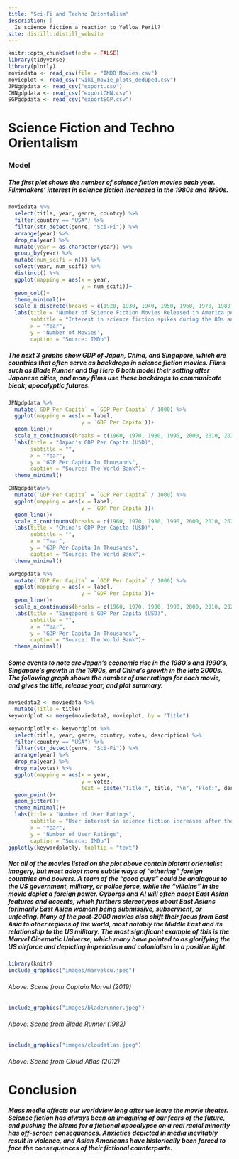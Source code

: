 ```yaml
---
title: "Sci-Fi and Techno Orientalism"
description: |
  Is science fiction a reaction to Yellow Peril?
site: distill::distill_website
---
```


```r
knitr::opts_chunk$set(echo = FALSE)
library(tidyverse)
library(plotly)
moviedata <- read_csv(file = "IMDB Movies.csv")
movieplot <- read_csv("wiki_movie_plots_deduped.csv")
JPNgdpdata <- read_csv("export.csv")
CHNgdpdata <- read_csv("exportCHN.csv")
SGPgdpdata <- read_csv("exportSGP.csv")
```

# Science Fiction and Techno Orientalism
### Model
##### The first plot shows the number of science fiction movies each year. Filmmakers' interest in science fiction increased in the 1980s and 1990s.

```r
moviedata %>% 
  select(title, year, genre, country) %>% 
  filter(country == "USA") %>% 
  filter(str_detect(genre, "Sci-Fi")) %>% 
  arrange(year) %>% 
  drop_na(year) %>% 
  mutate(year = as.character(year)) %>% 
  group_by(year) %>% 
  mutate(num_scifi = n()) %>% 
  select(year, num_scifi) %>%
  distinct() %>% 
  ggplot(mapping = aes(x = year,
                       y = num_scifi))+
  geom_col()+
  theme_minimal()+
  scale_x_discrete(breaks = c(1920, 1930, 1940, 1950, 1960, 1970, 1980, 1990, 2000, 2010, 2020))+
  labs(title = "Number of Science Fiction Movies Released in America per Year",
       subtitle = "Interest in science fiction spikes during the 80s and 90s.",
       x = "Year",
       y = "Number of Movies",
       caption = "Source: IMDb")
```


##### The next 3 graphs show GDP of Japan, China, and Singapore, which are countries that often serve as backdrops in science fiction movies. Films such as *Blade Runner* and *Big Hero 6* both model their setting after Japanese cities, and many films use these backdrops to communicate bleak, apocalyptic futures. 


```r
JPNgdpdata %>% 
  mutate(`GDP Per Capita` = `GDP Per Capita` / 1000) %>% 
  ggplot(mapping = aes(x = label,
                       y = `GDP Per Capita`))+
  geom_line()+
  scale_x_continuous(breaks = c(1960, 1970, 1980, 1990, 2000, 2010, 2020))+
  labs(title = "Japan's GDP Per Capita (USD)",
       subtitle = "",
       x = "Year",
       y = "GDP Per Capita In Thousands",
       caption = "Source: The World Bank")+
  theme_minimal()
```

```r
CHNgdpdata%>% 
  mutate(`GDP Per Capita` = `GDP Per Capita` / 1000) %>% 
  ggplot(mapping = aes(x = label,
                       y = `GDP Per Capita`))+
  geom_line()+
  scale_x_continuous(breaks = c(1960, 1970, 1980, 1990, 2000, 2010, 2020))+
  labs(title = "China's GDP Per Capita (USD)",
       subtitle = "",
       x = "Year",
       y = "GDP Per Capita In Thousands",
       caption = "Source: The World Bank")+
  theme_minimal()
```

```r
SGPgdpdata %>% 
  mutate(`GDP Per Capita` = `GDP Per Capita` / 1000) %>% 
  ggplot(mapping = aes(x = label,
                       y = `GDP Per Capita`))+
  geom_line()+
  scale_x_continuous(breaks = c(1960, 1970, 1980, 1990, 2000, 2010, 2020))+
  labs(title = "Singapore's GDP Per Capita (USD)",
       subtitle = "",
       x = "Year",
       y = "GDP Per Capita In Thousands",
       caption = "Source: The World Bank")+
  theme_minimal()
```

##### Some events to note are Japan's economic rise in the 1980's and 1990's, Singapore's growth in the 1990s, and China's growth in the late 2000s. The following graph shows the number of user ratings for each movie, and gives the title, release year, and plot summary. 

```r
moviedata2 <- moviedata %>% 
  mutate(Title = title)
keywordplot <- merge(moviedata2, movieplot, by = "Title")
```


```r
keywordplotly <- keywordplot %>% 
  select(title, year, genre, country, votes, description) %>% 
  filter(country == "USA") %>% 
  filter(str_detect(genre, "Sci-Fi")) %>% 
  arrange(year) %>% 
  drop_na(year) %>% 
  drop_na(votes) %>% 
  ggplot(mapping = aes(x = year,
                       y = votes,
                       text = paste("Title:", title, "\n", "Plot:", description, "\n", "Year Released:", year)))+
  geom_point()+
  geom_jitter()+
  theme_minimal()+
  labs(title = "Number of User Ratings",
       subtitle = "User interest in science fiction increases after the 1980s.",
       x = "Year",
       y = "Number of User Ratings",
       caption = "Source: IMDb")
ggplotly(keywordplotly, tooltip = "text")
```

##### Not all of the movies listed on the plot above contain blatant orientalist imagery, but most adopt more subtle ways of "othering" foreign countries and powers. A team of the "good guys" could be analagous to the US government, military, or police force, while the "villains" in the movie depict a foreign power. Cyborgs and AI will often adopt East Asian features and accents, which furthers stereotypes about East Asians (primarily East Asian women) being submissive, subservient, or unfeeling. Many of the post-2000 movies also shift their focus from East Asia to other regions of the world, most notably the Middle East and its relationship to the US military. The most significant example of this is the Marvel Cinematic Universe, which many have pointed to as glorifying the US airforce and depicting imperialism and colonialism in a positive light.

```r
library(knitr)
include_graphics("images/marvelcu.jpeg")
```

###### *Above: Scene from Captain Marvel (2019)*

```r
include_graphics("images/bladerunner.jpeg")
```

###### *Above: Scene from Blade Runner (1982)*

```r
include_graphics("images/cloudatlas.jpeg")
```

###### *Above: Scene from Cloud Atlas (2012)*

# Conclusion
##### Mass media affects our worldview long after we leave the movie theater. Science fiction has always been an imagining of our fears of the future, and pushing the blame for a fictional apocalypse on a real racial minority has off-screen consequences. Anxieties depicted in media inevitably result in violence, and Asian Americans have historically been forced to face the consequences of their fictional counterparts.

